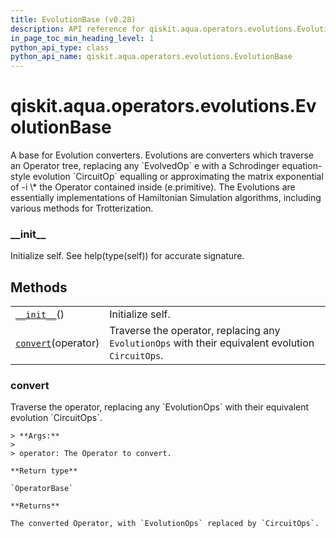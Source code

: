 ```yaml
---
title: EvolutionBase (v0.28)
description: API reference for qiskit.aqua.operators.evolutions.EvolutionBase in qiskit v0.28
in_page_toc_min_heading_level: 1
python_api_type: class
python_api_name: qiskit.aqua.operators.evolutions.EvolutionBase
---
```


<span id="qiskit-aqua-operators-evolutions-evolutionbase" />

# qiskit.aqua.operators.evolutions.EvolutionBase

<Class id="qiskit.aqua.operators.evolutions.EvolutionBase" isDedicatedPage={true} github="https://github.com/qiskit-community/qiskit-aqua/tree/stable/0.9/qiskit/aqua/operators/evolutions/evolution_base.py" signature="EvolutionBase" modifiers="class">
  A base for Evolution converters. Evolutions are converters which traverse an Operator tree, replacing any `EvolvedOp` e with a Schrodinger equation-style evolution `CircuitOp` equalling or approximating the matrix exponential of -i \* the Operator contained inside (e.primitive). The Evolutions are essentially implementations of Hamiltonian Simulation algorithms, including various methods for Trotterization.

  ### \_\_init\_\_

  <Function id="qiskit.aqua.operators.evolutions.EvolutionBase.__init__" signature="__init__()">
    Initialize self. See help(type(self)) for accurate signature.
  </Function>

  ## Methods

  |                                                                                                                                         |                                                                                                   |
  | --------------------------------------------------------------------------------------------------------------------------------------- | ------------------------------------------------------------------------------------------------- |
  | [`__init__`](#qiskit.aqua.operators.evolutions.EvolutionBase.__init__ "qiskit.aqua.operators.evolutions.EvolutionBase.__init__")()      | Initialize self.                                                                                  |
  | [`convert`](#qiskit.aqua.operators.evolutions.EvolutionBase.convert "qiskit.aqua.operators.evolutions.EvolutionBase.convert")(operator) | Traverse the operator, replacing any `EvolutionOps` with their equivalent evolution `CircuitOps`. |

  ### convert

  <Function id="qiskit.aqua.operators.evolutions.EvolutionBase.convert" signature="convert(operator)">
    Traverse the operator, replacing any `EvolutionOps` with their equivalent evolution `CircuitOps`.

    > **Args:**
    >
    > operator: The Operator to convert.

    **Return type**

    `OperatorBase`

    **Returns**

    The converted Operator, with `EvolutionOps` replaced by `CircuitOps`.
  </Function>
</Class>

